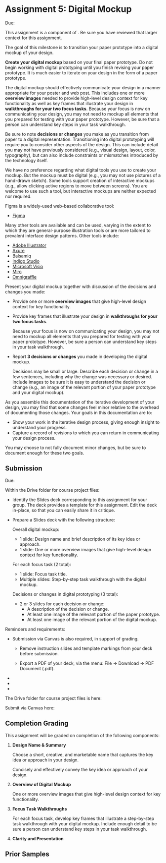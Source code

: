 

# Assignment 5: Digital Mockup

<UnderDevelopment display={true} />

Due: <AssignmentDueDateTime assignmentKey={calendarData.assignments.assignment_5_digital_mockup} />

This assignment is a component of <SiteLink linkKey={SiteLinks.milestone_5_top}/>.
Be sure you have reviewed that larger context for this assignment.

The goal of this milestone is to transition your paper prototype into a digital mockup of your design.

**Create your digital mockup** based on your final paper prototype.
Do not begin working with digital prototyping until you finish revising your paper prototype.
It is much easier to iterate on your design in the form of a paper prototype.

The digital mockup should effectively communicate your design in a manner appropriate for your poster and web post.
This includes one or more **overview images** needed to provide high-level design context for key functionality
as well as key frames that illustrate your design in **walkthroughs for your two focus tasks**.
Because your focus is now on communicating your design,
you may not need to mockup all elements that you prepared for testing with your paper prototype.
However, be sure that a person can understand key steps in your task walkthrough.

Be sure to note **decisions or changes** you make as you transition from paper to a digital representation.
Transitioning into digital prototyping will require you to consider other aspects of the design.
This can include detail you may not have previously considered (e.g., visual design, layout, color, typography),
but can also include constraints or mismatches introduced by the technology itself.

We have no preference regarding what digital tools you use to create your mockup.
But the mockup must be digital (e.g., you may not use pictures of a hand-drawn sketch).
Some tools support creation of interactive mockups (e.g., allow clicking active regions to move between screens).
You are welcome to use such a tool, but interactive mockups are neither expected nor required.

Figma is a widely-used web-based collaborative tool:

 - [Figma](https://www.figma.com/)

Many other tools are available and can be used,
varying in the extent to which they are general-purpose illustration tools
or are more tailored to prevalent interface design patterns.
Other tools include:

 - [Adobe Illustrator](https://www.adobe.com/products/illustrator.html)
 - [Axure](https://www.axure.com/)
 - [Balsamiq](https://balsamiq.com/)
 - [Indigo Studio](https://www.infragistics.com/products/indigo-studio)
 - [Microsoft Visio](https://office.microsoft.com/en-us/visio/)
 - [Miro](https://miro.com/)
 - [Omnigraffle](https://www.omnigroup.com/omnigraffle)

Present your digital mockup together with discussion of the decisions and changes you made:

- Provide one or more **overview images** that give high-level design context for key functionality.

- Provide key frames that illustrate your design in **walkthroughs for your two focus tasks**.

  Because your focus is now on communicating your design,
  you may not need to mockup all elements that you prepared for testing with your paper prototype.
  However, be sure a person can understand key steps in your task walkthrough.

- Report **3 decisions or changes** you made in developing the digital mockup.

  Decisions may be small or large.
  Describe each decision or change in a few sentences,
  including why the change was necessary or desired.
  Include images to be sure it is easy to understand the decision or change
  (e.g., an image of the relevant portion of your paper prototype and your digital mockup).

As you assemble this documentation of the iterative development of your design,
you may find that some changes feel minor relative to the overhead of documenting those changes.
Your goals in this documentation are to:

- Show your work in the iterative design process, giving enough insight to understand your progress.
- Capture a record of revisions to which you can return in communicating your design process.

You may choose to not fully document minor changes, but be sure to document enough for these two goals.

## Submission

Due: <AssignmentDueDateTime assignmentKey={calendarData.assignments.assignment_5_digital_mockup} />

Within the Drive folder for course project files:

- Identify the Slides deck corresponding to this assignment for your group.
  The deck provides a template for this assignment.
  Edit the deck in-place, so that you can easily share it in critique.

- Prepare a Slides deck with the following structure:

  Overall digital mockup:
    - 1 slide: Design name and brief description of its key idea or approach.
    - 1 slide: One or more overview images that give high-level design context for key functionality.

  For each focus task (2 total):
    - 1 slide: Focus task title.
    - Multiple slides: Step-by-step task walkthrough with the digital mockup.

  Decisions or changes in digital prototyping (3 total):
    - 2 or 3 slides for each decision or change:
      - A description of the decision or change.
      - At least one image of the relevant portion of the paper prototype.
      - At least one image of the relevant portion of the digital mockup.

Reminders and requirements:

- Submission via Canvas is also required, in support of grading.
  - Remove instruction slides and template markings from your deck before submission.

  - Export a PDF of your deck, via the menu: File -> Download -> PDF Document (.pdf).

- <GroupAssignment />
- <ClarityAndPresentationReference />
- <ParticipantAnonymity />

The Drive folder for course project files is here:

<CourseDataLink linkKey={courseData.linkDriveProjectFiles} outerComponent="p"/>

Submit via Canvas here:

<AssignmentSubmitCanvasLink assignmentKey={calendarData.assignments.assignment_4_3} />

## Completion Grading

This assignment will be graded on completion of the following components:

1. __Design Name & Summary__

   Choose a short, creative, and marketable name that captures the key idea or approach in your design.

   Concisely and effectively convey the key idea or approach of your design.

2. __Overview of Digital Mockup__

   One or more overview images that give high-level design context for key functionality.

3. __Focus Task Walkthroughs__

   For each focus task, develop key frames that illustrate a step-by-step task walkthrough with your digital mockup.
   Include enough detail to be sure a person can understand key steps in your task walkthrough.

4. __Clarity and Presentation__

## Prior Samples

<PriorSamplesWarning />

<ProjectMilestoneSamples milestone='assignment3e' />
